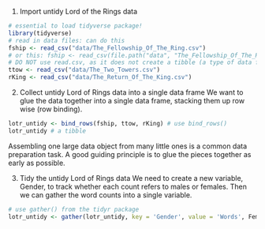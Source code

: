1. Import untidy Lord of the Rings data
```r
# essential to load tidyverse package!
library(tidyverse)
# read in data files: can do this
fship <- read_csv("data/The_Fellowship_Of_The_Ring.csv")
# or this: fship <- read_csv(file.path("data", "The_Fellowship_Of_The_Ring.csv"))
# DO NOT use read.csv, as it does not create a tibble (a type of data frame)
ttow <- read_csv("data/The_Two_Towers.csv")
rKing <- read_csv("data/The_Return_Of_The_King.csv")
```

2. Collect untidy Lord of Rings data into a single data frame
We want to glue the data together into a single data frame, stacking them up row wise (row binding).
```r
lotr_untidy <- bind_rows(fship, ttow, rKing) # use bind_rows()
lotr_untidy # a tibble
```
Assembling one large data object from many little ones is a common data preparation task.
A good guiding principle is to glue the pieces together as early as possible.

3. Tidy the untidy Lord of Rings data
We need to create a new variable, Gender, to track whether each count refers to males or females.
Then we can gather the word counts into a single variable.
```r
# use gather() from the tidyr package
lotr_untidy <- gather(lotr_untidy, key = 'Gender', value = 'Words', Female, Male)
```





